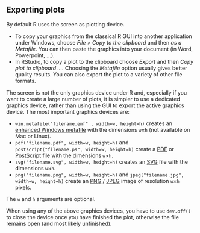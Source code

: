 ## Exporting plots 

By default R uses the screen as plotting device. 

- To  copy your graphics from the classical R GUI into another application under
Windows, choose *File* $>$ *Copy to the clipboard* and then *as a
Metafile*. You can then paste the graphics into your document (in
Word, Powerpoint, ...).
- In RStudio, to copy a plot to the clipboard choose *Export* and then
*Copy plot to clipboard ...*. Choosing the *Metafile* option usually
gives better quality results. You can also export the plot to a variety
of other file formats.

The screen is not the only graphics device under R and, especially if
you want to create a large number of plots, it is simpler to use a
dedicated graphics device, rather than using the GUI to export the active graphics device. The most important graphics devices are:

-   `win.metafile("filename.emf" , width=w, height=h)` creates an [enhanced Windows metafile](https://en.wikipedia.org/wiki/Windows_Metafile) with the dimensions `w`$\times$`h` (not available on Mac or Linux).
-   `pdf("filename.pdf", width=w, height=h)` and `postscript("filename.ps", width=w, height=h)` create a [PDF](https://en.wikipedia.org/wiki/Portable_Document_Format) or [PostScript](https://en.wikipedia.org/wiki/PostScript) file with the dimensions `w`$\times$`h`.
-  `svg("filename.svg", width=w, height=h)` creates an [SVG](https://en.wikipedia.org/wiki/Scalable_Vector_Graphics) file with the dimensions `w`$\times$`h`.
-  `png("filename.png", width=w, height=h)` and `jpeg("filename.jpg", width=w, height=h)` create an [PNG](https://en.wikipedia.org/wiki/Portable_Network_Graphics) / [JPEG](https://en.wikipedia.org/wiki/JPEG) image of resolution `w`$\times$`h` pixels.

The `w` and `h` arguments are optional.

When using any of the above graphics devices, you have to use
`dev.off()` to close the device once you have finished the plot,
otherwise the file remains open (and most likely unfinished).

<!--[if PDF]>
\newpage
<![endif]-->
